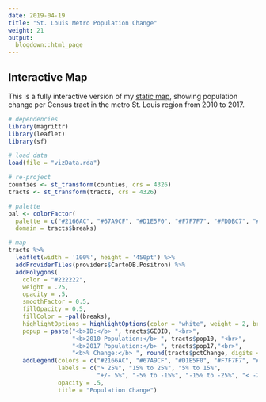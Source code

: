 ```yaml
---
date: 2019-04-19
title: "St. Louis Metro Population Change"
weight: 21
output:
  blogdown::html_page
---
```


## Interactive Map
This is a fully interactive version of my [static map](/project/stm-pop-change/), showing population change per Census tract in the metro St. Louis region from 2010 to 2017.
<p> </p>
```r
# dependencies
library(magrittr)
library(leaflet)
library(sf)

# load data
load(file = "vizData.rda")

# re-project
counties <- st_transform(counties, crs = 4326)
tracts <- st_transform(tracts, crs = 4326)

# palette
pal <- colorFactor(
  palette = c("#2166AC", "#67A9CF", "#D1E5F0", "#F7F7F7", "#FDDBC7", "#EF8A62", "#B2182B"),
  domain = tracts$breaks)

# map 
tracts %>%
  leaflet(width = '100%', height = '450pt') %>%
  addProviderTiles(providers$CartoDB.Positron) %>%
  addPolygons(
    color = "#222222", 
    weight = .25, 
    opacity = .5, 
    smoothFactor = 0.5,
    fillOpacity = 0.5, 
    fillColor = ~pal(breaks),
    highlightOptions = highlightOptions(color = "white", weight = 2, bringToFront = TRUE),
    popup = paste("<b>ID:</b> ", tracts$GEOID, "<br>",
                  "<b>2010 Population:</b> ", tracts$pop10, "<br>",
                  "<b>2017 Population:</b> ", tracts$pop17,"<br>",
                  "<b>% Change:</b> ", round(tracts$pctChange, digits = 2))) %>%
    addLegend(colors = c("#2166AC", "#67A9CF", "#D1E5F0", "#F7F7F7", "#FDDBC7", "#EF8A62", "#B2182B"),
              labels = c("> 25%", "15% to 25%", "5% to 15%", 
                         "+/- 5%", "-5% to -15%", "-15% to -25%", "< -25%"), 
              opacity = .5, 
              title = "Population Change")
```
<p> </p>
